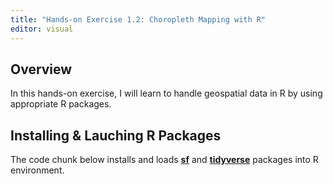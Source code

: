 ```yaml
---
title: "Hands-on Exercise 1.2: Choropleth Mapping with R"
editor: visual
---
```


## Overview

In this hands-on exercise, I will learn to handle geospatial data in R by using appropriate R packages.

## Installing & Lauching R Packages

The code chunk below installs and loads [**sf**](https://r-spatial.github.io/sf/) and [**tidyverse**](https://tidyverse.tidyverse.org/) packages into R environment.
